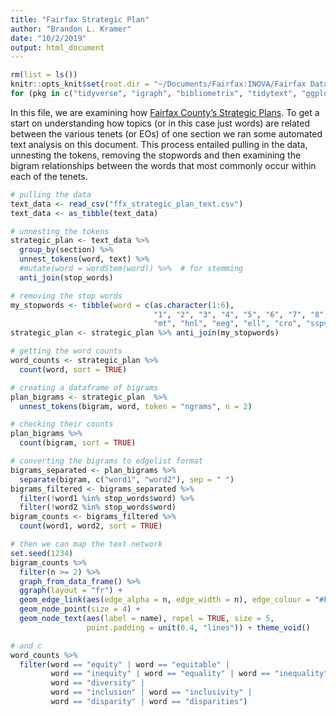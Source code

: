 ```yaml
---
title: "Fairfax Strategic Plan"
author: "Brandon L. Kramer"
date: "10/2/2019"
output: html_document
---
```


```r
rm(list = ls())
knitr::opts_knit$set(root.dir = "~/Documents/Fairfax:INOVA/Fairfax Datasets")
for (pkg in c("tidyverse", "igraph", "bibliometrix", "tidytext", "ggplot2", "ggraph", "widyr", "plotly", "stringi", "pdftools", "SnowballC")) {library(pkg, character.only = TRUE)}
```

In this file, we are examining how [Fairfax County's Strategic Plans](https://www.fairfaxcounty.gov/strategicplan/sites/strategicplan/files/assets/documents/pdf/strategic-plan-preliminary-strategies.pdf). To get a start on understanding how topics (or in this case just words) are related between the various tenets (or EOs) of one section we ran some automated text analysis on this document. This process entailed pulling in the data, unnesting the tokens, removing the stopwords and then examining the bigram relationships between the words that most commonly occur within each of the tenets.   

```r
# pulling the data
text_data <- read_csv("ffx_strategic_plan_text.csv") 
text_data <- as_tibble(text_data) 

# unnesting the tokens 
strategic_plan <- text_data %>% 
  group_by(section) %>% 
  unnest_tokens(word, text) %>%
  #mutate(word = wordStem(word)) %>%  # for stemming
  anti_join(stop_words)

# removing the stop words 
my_stopwords <- tibble(word = c(as.character(1:6), 
                                "1", "2", "3", "4", "5", "6", "7", "8", "9", "10", "18", "19", "22", 
                                "mt", "hnl", "eeg", "ell", "cro", "sspv", "ss", "eo"))
strategic_plan <- strategic_plan %>% anti_join(my_stopwords)

# getting the word counts 
word_counts <- strategic_plan %>%
  count(word, sort = TRUE)

# creating a dataframe of bigrams 
plan_bigrams <- strategic_plan  %>%
  unnest_tokens(bigram, word, token = "ngrams", n = 2)

# checking their counts 
plan_bigrams %>%
  count(bigram, sort = TRUE)

# converting the bigrams to edgelist format 
bigrams_separated <- plan_bigrams %>%
  separate(bigram, c("word1", "word2"), sep = " ")
bigrams_filtered <- bigrams_separated %>%
  filter(!word1 %in% stop_words$word) %>%
  filter(!word2 %in% stop_words$word)
bigram_counts <- bigrams_filtered %>% 
  count(word1, word2, sort = TRUE)
```

```r
# then we can map the text network  
set.seed(1234)
bigram_counts %>%
  filter(n >= 2) %>%
  graph_from_data_frame() %>%
  ggraph(layout = "fr") +
  geom_edge_link(aes(edge_alpha = n, edge_width = n), edge_colour = "#F84C1E") +    #232D4B
  geom_node_point(size = 4) +
  geom_node_text(aes(label = name), repel = TRUE, size = 5,
                 point.padding = unit(0.4, "lines")) + theme_void()
```

```r
# and c
word_counts %>% 
  filter(word == "equity" | word == "equitable" | 
         word == "inequity" | word == "equality" | word == "inequality" |
         word == "diversity" | 
         word == "inclusion" | word == "inclusivity" | 
         word == "disparity" | word == "disparities")
```














